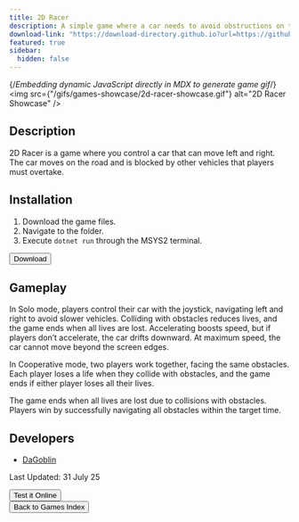 ```yaml
---
title: 2D Racer
description: A simple game where a car needs to avoid obstructions on the road!
download-link: "https://download-directory.github.io?url=https://github.com/thoth-tech/arcade-games/tree/main/games/2dRacer"
featured: true
sidebar:
  hidden: false
---
```


{/*Embedding dynamic JavaScript directly in MDX to generate game gif*/}
<img
  src={"/gifs/games-showcase/2d-racer-showcase.gif"}
  alt="2D Racer Showcase"
/>
        
## Description

2D Racer is a game where you control a car that can move left and right. The car moves on the road and is blocked by other vehicles that players must overtake.

## Installation

1. Download the game files.
1. Navigate to the folder.
1. Execute `dotnet run` through the MSYS2 terminal.

<div class="centered-button-container">
  <button
    class="custom-button"
    onclick="window.open('https://download-directory.github.io?url=https://github.com/thoth-tech/arcade-games/tree/main/games/2dRacer', '_blank')">
    Download
  </button>
</div>
        
## Gameplay
        
In Solo mode, players control their car with the joystick, navigating left and right to avoid slower vehicles. Colliding with obstacles reduces lives, and the game ends when all lives are lost. Accelerating boosts speed, but if players don’t accelerate, the car drifts downward. At maximum speed, the car cannot move beyond the screen edges.

 In Cooperative mode, two players work together, facing the same obstacles. Each player loses a life when they collide with obstacles, and the game ends if either player loses all their lives. 

 The game ends when all lives are lost due to collisions with obstacles. Players win by successfully navigating all obstacles within the target time.
        
## Developers
        
- [DaGoblin](https://github.com/DaGoblin)

Last Updated: 31 July 25

<div class="centered-button-container">
  <button class="custom-button" onclick="location.href='/games/try-it-online'">
    Test it Online
  </button>
</div>

<div class="centered-button-container">
  <button class="custom-button" onclick="location.href='/games'">
    Back to Games Index
  </button>
</div>
